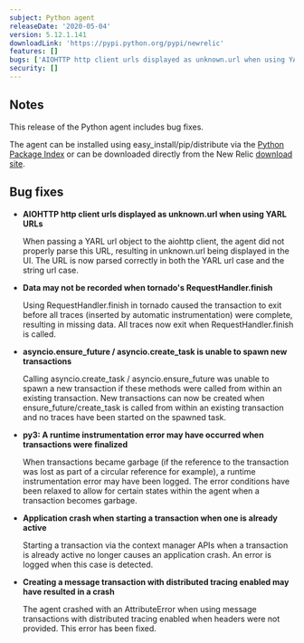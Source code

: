 ```yaml
---
subject: Python agent
releaseDate: '2020-05-04'
version: 5.12.1.141
downloadLink: 'https://pypi.python.org/pypi/newrelic'
features: []
bugs: ['AIOHTTP http client urls displayed as unknown.url when using YARL URLs', 'Data may not be recorded when tornado's RequestHandler.finish', 'asyncio.ensure_future / asyncio.create_task is unable to spawn new transactions', 'py3: A runtime instrumentation error may have occurred when transactions were finalized', 'Application crash when starting a transaction when one is already active', 'Creating a message transaction with distributed tracing enabled may have resulted in a crash']
security: []
---
```


## Notes

This release of the Python agent includes bug fixes.

The agent can be installed using easy_install/pip/distribute via the [Python Package Index](https://pypi.python.org/pypi/newrelic) or can be downloaded directly from the New Relic [download site](http://download.newrelic.com/python_agent/release).

## Bug fixes

* **AIOHTTP http client urls displayed as unknown.url when using YARL URLs**

  When passing a YARL url object to the aiohttp client, the agent did not properly parse this URL, resulting in unknown.url being displayed in the UI. The URL is now parsed correctly in both the YARL url case and the string url case.
* **Data may not be recorded when tornado's RequestHandler.finish**

  Using RequestHandler.finish in tornado caused the transaction to exit before all traces (inserted by automatic instrumentation) were complete, resulting in missing data. All traces now exit when RequestHandler.finish is called.
* **asyncio.ensure_future / asyncio.create_task is unable to spawn new transactions**

  Calling asyncio.create_task / asyncio.ensure_future was unable to spawn a new transaction if these methods were called from within an existing transaction. New transactions can now be created when ensure_future/create_task is called from within an existing transaction and no traces have been started on the spawned task.
* **py3: A runtime instrumentation error may have occurred when transactions were finalized**

  When transactions became garbage (if the reference to the transaction was lost as part of a circular reference for example), a runtime instrumentation error may have been logged. The error conditions have been relaxed to allow for certain states within the agent when a transaction becomes garbage.
* **Application crash when starting a transaction when one is already active**

  Starting a transaction via the context manager APIs when a transaction is already active no longer causes an application crash. An error is logged when this case is detected.
* **Creating a message transaction with distributed tracing enabled may have resulted in a crash**

  The agent crashed with an AttributeError when using message transactions with distributed tracing enabled when headers were not provided. This error has been fixed.
